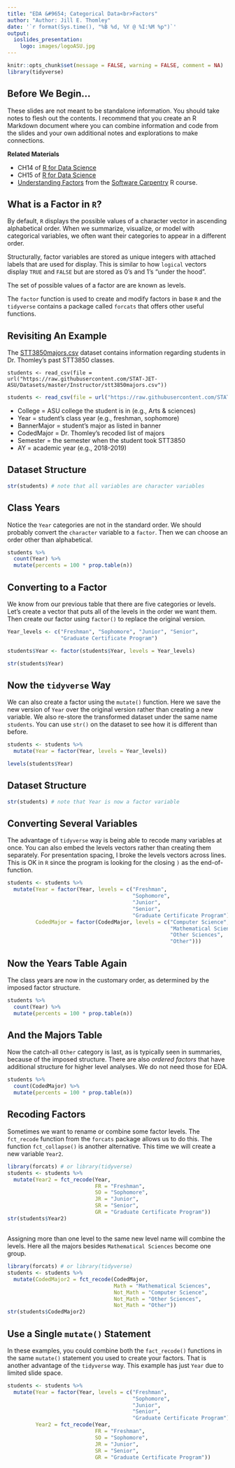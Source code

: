 ```yaml
---
title: "EDA &#9654; Categorical Data<br>Factors"
author: "Author: Jill E. Thomley"
date: '`r format(Sys.time(), "%B %d, %Y @ %I:%M %p")`'
output: 
  ioslides_presentation:
    logo: images/logoASU.jpg
---
```


```r
knitr::opts_chunk$set(message = FALSE, warning = FALSE, comment = NA)
library(tidyverse)
```


## Before We Begin...

These slides are not meant to be standalone information. You should take notes to flesh out the contents. I recommend that you create an R Markdown document where you can combine information and code from the slides and your own additional notes and explorations to make connections.

**Related Materials**

* CH14 of [R for Data Science](https://r4ds.had.co.nz/strings.html)
* CH15 of [R for Data Science](https://r4ds.had.co.nz/factors.html)
* [Understanding Factors](http://monashbioinformaticsplatform.github.io/2015-09-28-rbioinformatics-intro-r/01-supp-factors.html) from the [Software Carpentry](https://software-carpentry.org/) R course.


## What is a Factor in `R`?

By default, `R` displays the possible values of a character vector in ascending alphabetical order. When we summarize, visualize, or model with categorical variables, we often want their categories to appear in a different order. 

Structurally, factor variables are stored as unique integers with attached labels that are used for display. This is similar to how `logical` vectors display `TRUE` and `FALSE` but are stored as 0's and 1's "under the hood". 

The set of possible values of a factor are are known as levels.

The `factor` function is used to create and modify factors in base `R` and the `tidyverse` contains a package called `forcats` that offers other useful functions.


## Revisiting An Example

The [STT3850majors.csv](https://raw.githubusercontent.com/STAT-JET-ASU/Datasets/master/Instructor/stt3850majors.csv) dataset contains information regarding students in Dr. Thomley's past STT3850 classes. 

`students <- read_csv(file = url("https://raw.githubusercontent.com/STAT-JET-ASU/Datasets/master/Instructor/stt3850majors.csv"))`

```r
students <- read_csv(file = url("https://raw.githubusercontent.com/STAT-JET-ASU/Datasets/master/Instructor/stt3850majors.csv"))
```

* College = ASU college the student is in (e.g., Arts & sciences)
* Year = student's class year (e.g., freshman, sophomore)
* BannerMajor = student's major as listed in banner
* CodedMajor = Dr. Thomley's recoded list of majors
* Semester = the semester when the student took STT3850
* AY = academic year (e.g., 2018-2019)


## Dataset Structure

```r
str(students) # note that all variables are character variables
```


## Class Years

Notice the `Year` categories are not in the standard order. We should probably convert the `character` variable to a `factor`. Then we can choose an order other than alphabetical.

```r
students %>% 
  count(Year) %>% 
  mutate(percents = 100 * prop.table(n))
```


## Converting to a Factor

We know from our previous table that there are five categories or levels. Let's create a vector that puts all of the levels in the order we want them. Then create our factor using `factor()` to replace the original version.

```r
Year_levels <- c("Freshman", "Sophomore", "Junior", "Senior", 
                 "Graduate Certificate Program")

students$Year <- factor(students$Year, levels = Year_levels)

str(students$Year)
```


## Now the `tidyverse` Way

We can also create a factor using the `mutate()` function. Here we save the new version of `Year` over the original version rather than creating a new variable. We also re-store the transformed dataset under the same name `students`. You can use `str()` on the dataset to see how it is different than before.

```r
students <- students %>% 
  mutate(Year = factor(Year, levels = Year_levels))

levels(students$Year)
```


## Dataset Structure

```r
str(students) # note that Year is now a factor variable
```


## Converting Several Variables

The advantage of `tidyverse` way is being able to recode many variables at once. You can also embed the levels vectors rather than creating them separately. For presentation spacing, I broke the levels vectors across lines. This is OK in `R` since the program is looking for the closing `)` as the end-of-function.

```r
students <- students %>% 
  mutate(Year = factor(Year, levels = c("Freshman",
                                        "Sophomore",
                                        "Junior",
                                        "Senior",
                                        "Graduate Certificate Program")),
         CodedMajor = factor(CodedMajor, levels = c("Computer Science",
                                                    "Mathematical Sciences",
                                                    "Other Sciences",
                                                    "Other")))
```


## Now the Years Table Again

The class years are now in the customary order, as determined by the imposed factor structure. 

```r
students %>% 
  count(Year) %>% 
  mutate(percents = 100 * prop.table(n))
```


## And the Majors Table

Now the catch-all `Other` category is last, as is typically seen in summaries, because of the imposed structure. There are also *ordered factors* that have additional structure for higher level analyses. We do not need those for EDA.

```r
students %>% 
  count(CodedMajor) %>% 
  mutate(percents = 100 * prop.table(n))
```


## Recoding Factors

Sometimes we want to rename or combine some factor levels. The `fct_recode` function from the `forcats` package allows us to do this. The function `fct_collapse()` is another alternative. This time we will create a new variable `Year2`.

```r
library(forcats) # or library(tidyverse)
students <- students %>% 
  mutate(Year2 = fct_recode(Year,
                            FR = "Freshman",
                            SO = "Sophomore",
                            JR = "Junior",
                            SR = "Senior",
                            GR = "Graduate Certificate Program"))
str(students$Year2)
```


##

Assigning more than one level to the same new level name will combine the levels. Here all the majors besides `Mathematical Sciences` become one group.

```r
library(forcats) # or library(tidyverse)
students <- students %>% 
  mutate(CodedMajor2 = fct_recode(CodedMajor,
                                  Math = "Mathematical Sciences",
                                  Not_Math = "Computer Science",
                                  Not_Math = "Other Sciences",
                                  Not_Math = "Other"))
str(students$CodedMajor2)
```


## Use a Single `mutate()` Statement

In these examples, you could combine both the `fact_recode()` functions in the same `mutate()` statement you used to create your factors. That is another advantage of the `tidyverse` way. This example has  just `Year` due to limited slide space.

```r
students <- students %>% 
  mutate(Year = factor(Year, levels = c("Freshman",
                                        "Sophomore",
                                        "Junior",
                                        "Senior",
                                        "Graduate Certificate Program")),
         Year2 = fct_recode(Year,
                            FR = "Freshman",
                            SO = "Sophomore",
                            JR = "Junior",
                            SR = "Senior",
                            GR = "Graduate Certificate Program"))
```
